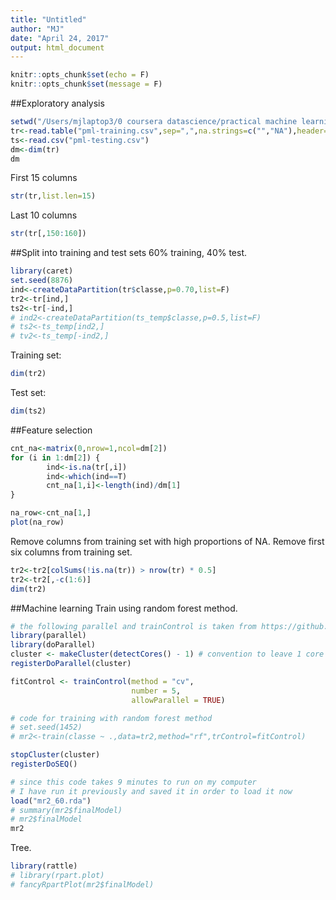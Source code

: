 ```yaml
---
title: "Untitled"
author: "MJ"
date: "April 24, 2017"
output: html_document
---
```


```r
knitr::opts_chunk$set(echo = F)
knitr::opts_chunk$set(message = F)
```

##Exploratory analysis
```r
setwd("/Users/mjlaptop3/0 coursera datascience/practical machine learning/0 week04/0 project/pml_wk04_proj")
tr<-read.table("pml-training.csv",sep=",",na.strings=c("","NA"),header=T)
ts<-read.csv("pml-testing.csv")
dm<-dim(tr)
dm
```

First 15 columns
```r
str(tr,list.len=15)
```

Last 10 columns
```r
str(tr[,150:160])
```

##Split into training and test sets
60% training, 40% test.
```r
library(caret)
set.seed(8876)
ind<-createDataPartition(tr$classe,p=0.70,list=F)
tr2<-tr[ind,]
ts2<-tr[-ind,]
# ind2<-createDataPartition(ts_temp$classe,p=0.5,list=F)
# ts2<-ts_temp[ind2,]
# tv2<-ts_temp[-ind2,]
```
Training set:
```r
dim(tr2)
```

Test set:
```r
dim(ts2)
```


##Feature selection
```r

cnt_na<-matrix(0,nrow=1,ncol=dm[2])
for (i in 1:dm[2]) {
        ind<-is.na(tr[,i])
        ind<-which(ind==T)
        cnt_na[1,i]<-length(ind)/dm[1]
}

na_row<-cnt_na[1,]
plot(na_row)
```

Remove columns from training set with high proportions of NA. Remove first six columns from training set.
```r
tr2<-tr2[colSums(!is.na(tr)) > nrow(tr) * 0.5]
tr2<-tr2[,-c(1:6)]
dim(tr2)
```


##Machine learning
Train using random forest method.
```r

# the following parallel and trainControl is taken from https://github.com/lgreski/datasciencectacontent/blob/master/markdown/pml-randomForestPerformance.md
library(parallel)
library(doParallel)
cluster <- makeCluster(detectCores() - 1) # convention to leave 1 core for OS
registerDoParallel(cluster)

fitControl <- trainControl(method = "cv",
                           number = 5,
                           allowParallel = TRUE)

# code for training with random forest method
# set.seed(1452)
# mr2<-train(classe ~ .,data=tr2,method="rf",trControl=fitControl)

stopCluster(cluster)
registerDoSEQ()

# since this code takes 9 minutes to run on my computer
# I have run it previously and saved it in order to load it now
load("mr2_60.rda")
# summary(mr2$finalModel)
# mr2$finalModel
mr2
```

Tree.
```r
library(rattle)
# library(rpart.plot)
# fancyRpartPlot(mr2$finalModel)
```